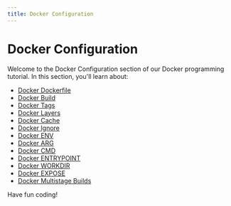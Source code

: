 ```yaml
---
title: Docker Configuration
---
```


# Docker Configuration

Welcome to the Docker Configuration section of our Docker programming tutorial. In this section, you'll learn about:

- [Docker Dockerfile](./0-docker-dockerfile.mdx)
- [Docker Build](./1-docker-build.mdx)
- [Docker Tags](./2-docker-tags.mdx)
- [Docker Layers](./3-docker-layers.mdx)
- [Docker Cache](./4-docker-cache.mdx)
- [Docker Ignore](./5-docker-ignore.mdx)
- [Docker ENV](./6-docker-env.mdx)
- [Docker ARG](./7-docker-arg.mdx)
- [Docker CMD](./8-docker-cmd.mdx)
- [Docker ENTRYPOINT](./9-docker-entrypoint.mdx)
- [Docker WORKDIR](./10-docker-workdir.mdx)
- [Docker EXPOSE](./11-docker-expose.mdx)
- [Docker Multistage Builds](./12-docker-multistage.mdx)

Have fun coding!